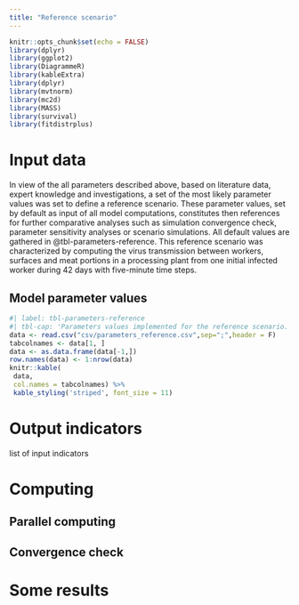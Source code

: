 ```yaml
---
title: "Reference scenario"
---
```


```r
knitr::opts_chunk$set(echo = FALSE)
library(dplyr)
library(ggplot2)
library(DiagrammeR)
library(kableExtra)
library(dplyr)
library(mvtnorm)
library(mc2d)
library(MASS)
library(survival)
library(fitdistrplus)
```

# Input data

In view of the all parameters described above, based on literature data, expert knowledge and investigations, a set of the most likely parameter values was set to define a reference scenario. These parameter values, set by default as input of all model computations, constitutes then references for further comparative analyses such as simulation convergence check, parameter sensitivity analyses or scenario simulations. All default values are gathered in @tbl-parameters-reference. This reference scenario was characterized by computing the virus transmission between workers, surfaces and meat portions in a processing plant from one initial infected worker during 42 days with five-minute time steps.

## Model parameter values

```r
#| label: tbl-parameters-reference
#| tbl-cap: 'Parameters values implemented for the reference scenario.'
data <- read.csv("csv/parameters_reference.csv",sep=";",header = F)
tabcolnames <- data[1, ]
data <- as.data.frame(data[-1,])
row.names(data) <- 1:nrow(data)
knitr::kable(
 data,
 col.names = tabcolnames) %>%
 kable_styling('striped', font_size = 11)
```

# Output indicators

list of input indicators

# Computing

## Parallel computing

## Convergence check

# Some results
